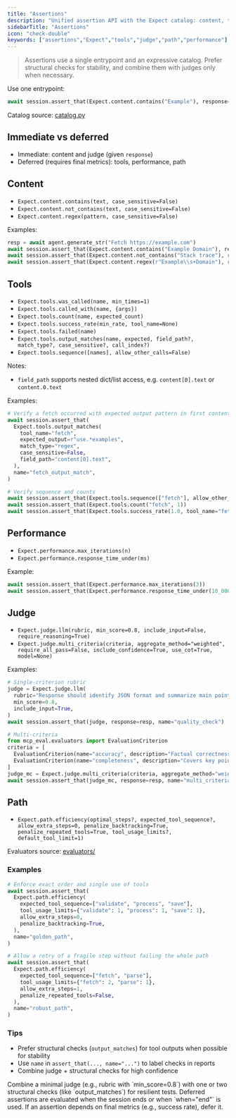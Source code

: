 ```yaml
---
title: "Assertions"
description: "Unified assertion API with the Expect catalog: content, tools, performance, judges, path."
sidebarTitle: "Assertions"
icon: "check-double"
keywords: ["assertions","Expect","tools","judge","path","performance"]
---
```


> Assertions use a single entrypoint and an expressive catalog. Prefer structural checks for stability, and combine them with judges only when necessary.

Use one entrypoint:

```python
await session.assert_that(Expect.content.contains("Example"), response=resp)
```

Catalog source: [catalog.py](https://github.com/lastmile-ai/mcp-eval/blob/main/src/mcp_eval/catalog.py)

## Immediate vs deferred

- Immediate: content and judge (given `response`)
- Deferred (requires final metrics): tools, performance, path

## Content

- `Expect.content.contains(text, case_sensitive=False)`
- `Expect.content.not_contains(text, case_sensitive=False)`
- `Expect.content.regex(pattern, case_sensitive=False)`

Examples:

```python
resp = await agent.generate_str("Fetch https://example.com")
await session.assert_that(Expect.content.contains("Example Domain"), response=resp)
await session.assert_that(Expect.content.not_contains("Stack trace"), response=resp)
await session.assert_that(Expect.content.regex(r"Example\\s+Domain"), response=resp)
```

## Tools

- `Expect.tools.was_called(name, min_times=1)`
- `Expect.tools.called_with(name, {args})`
- `Expect.tools.count(name, expected_count)`
- `Expect.tools.success_rate(min_rate, tool_name=None)`
- `Expect.tools.failed(name)`
- `Expect.tools.output_matches(name, expected, field_path?, match_type?, case_sensitive?, call_index?)`
- `Expect.tools.sequence([names], allow_other_calls=False)`

Notes:
- `field_path` supports nested dict/list access, e.g. `content[0].text` or `content.0.text`

Examples:

```python
# Verify a fetch occurred with expected output pattern in first content block
await session.assert_that(
  Expect.tools.output_matches(
    tool_name="fetch",
    expected_output=r"use.*examples",
    match_type="regex",
    case_sensitive=False,
    field_path="content[0].text",
  ),
  name="fetch_output_match",
)

# Verify sequence and counts
await session.assert_that(Expect.tools.sequence(["fetch"], allow_other_calls=True))
await session.assert_that(Expect.tools.count("fetch", 1))
await session.assert_that(Expect.tools.success_rate(1.0, tool_name="fetch"))
```

## Performance

- `Expect.performance.max_iterations(n)`
- `Expect.performance.response_time_under(ms)`

Example:

```python
await session.assert_that(Expect.performance.max_iterations(3))
await session.assert_that(Expect.performance.response_time_under(10_000))
```

## Judge

- `Expect.judge.llm(rubric, min_score=0.8, include_input=False, require_reasoning=True)`
- `Expect.judge.multi_criteria(criteria, aggregate_method="weighted", require_all_pass=False, include_confidence=True, use_cot=True, model=None)`

Examples:

```python
# Single-criterion rubric
judge = Expect.judge.llm(
  rubric="Response should identify JSON format and summarize main points",
  min_score=0.8,
  include_input=True,
)
await session.assert_that(judge, response=resp, name="quality_check")

# Multi-criteria
from mcp_eval.evaluators import EvaluationCriterion
criteria = [
  EvaluationCriterion(name="accuracy", description="Factual correctness", weight=2.0, min_score=0.8),
  EvaluationCriterion(name="completeness", description="Covers key points", weight=1.5, min_score=0.7),
]
judge_mc = Expect.judge.multi_criteria(criteria, aggregate_method="weighted", use_cot=True)
await session.assert_that(judge_mc, response=resp, name="multi_criteria")
```

## Path

- `Expect.path.efficiency(optimal_steps?, expected_tool_sequence?, allow_extra_steps=0, penalize_backtracking=True, penalize_repeated_tools=True, tool_usage_limits?, default_tool_limit=1)`

Evaluators source: [evaluators/](https://github.com/lastmile-ai/mcp-eval/tree/main/src/mcp_eval/evaluators/)

### Examples

```python
# Enforce exact order and single use of tools
await session.assert_that(
  Expect.path.efficiency(
    expected_tool_sequence=["validate", "process", "save"],
    tool_usage_limits={"validate": 1, "process": 1, "save": 1},
    allow_extra_steps=0,
    penalize_backtracking=True,
  ),
  name="golden_path",
)

# Allow a retry of a fragile step without failing the whole path
await session.assert_that(
  Expect.path.efficiency(
    expected_tool_sequence=["fetch", "parse"],
    tool_usage_limits={"fetch": 2, "parse": 1},
    allow_extra_steps=1,
    penalize_repeated_tools=False,
  ),
  name="robust_path",
)
```

### Tips

- Prefer structural checks (`output_matches`) for tool outputs when possible for stability
- Use `name` in `assert_that(..., name="...")` to label checks in reports
- Combine judge + structural checks for high confidence

<Tip>
Combine a minimal judge (e.g., rubric with `min_score=0.8`) with one or two structural checks (like `output_matches`) for resilient tests.
</Tip>

<Note>
Deferred assertions are evaluated when the session ends or when `when="end"` is used. If an assertion depends on final metrics (e.g., success rate), defer it.
</Note>


